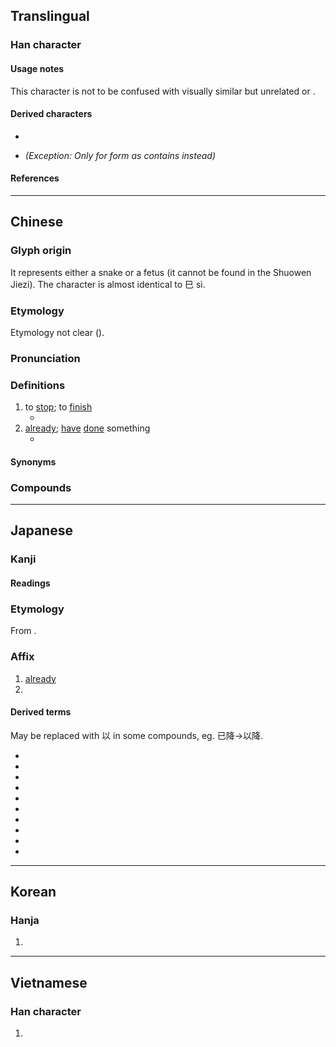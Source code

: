 {{also|己|巳}}
{{character info}}
==Translingual==
{{stroke order|strokes=3}}
{{stroke order|type=animate}}

===Han character===
{{Han char|rn=49|rad=己|as=00|sn=3|var=1|four=17717|canj=SU,XSU|ids=⿻コ乚}}

====Usage notes====
This character is not to be confused with visually similar but unrelated {{l|mul|己}} or {{l|mul|巳}}.

====Derived characters====
* {{l|mul|[[𠖰]], [[𡉏]], [[𡴾]], [[𢩽]], [[𨑓]], [[𤣱]], [[𥝗]], [[𫧟]], [[𬜒]], [[𧿆]], [[𩨕]], [[𩝮]], [[𬀺]], [[𥮄]]}}
* {{l|mul|[[𤏁]]}} ''(Exception: Only for {{w|zh:中文標準交換碼|Taiwan character}} form as {{w|Hong Kong Supplementary Character Set|Hong Kong character}} contains {{l|mul|己}} instead)''

====References====
{{Han ref|kx=0326.110|dkj=08743|dj=0630.110|hdz=20984.010|uh=5DF2}}

----

==Chinese==
{{zh-forms}}

===Glyph origin===
It represents either a snake or a fetus (it cannot be found in the Shuowen Jiezi). The character is almost identical to 巳 sì.

===Etymology===
Etymology not clear ({{zh-ref|Schuessler, 2007}}).

===Pronunciation===
{{zh-pron
|m=yǐ
|m-s=
|c=ji5
|c-t=
|g=i3
|h=pfs=yí
|j=
|md=ī
|mn=í
|mn-t=in2
|w=2i
|x=
|mc=y
|oc=y
|cat=adv
}}

===Definitions===
{{zh-hanzi}}

# to [[stop]]; to [[finish]]
#* {{zh-x|此 水 幾時 休，此 恨 何時 已。|When will the river cease to flow? When will this brooding '''end'''?||Ci|ref='''Song Dynasty''', {{w2|zh|李之儀}}, {{lang|zh|《卜算子·我住長江頭》}}}}
# [[already]]; [[have]] [[done]] something
#* {{zh-x|情義 已 失去，恩愛 都 失去|Friendship has '''already''' gone, and all of the love is gone|C-LIT|ref='''1983''', {{w2|zh|陳百強}}, {{w2|zh|pref=《|偏偏喜歡你 (專輯)|偏偏喜歡你|suf=》}}}}

====Synonyms====
{{zh-dial|已經}}

===Compounds===
{{zh-der|已故|已婚|已經|已然|已往|已知數|喋喋不已|不已|大勢已去|悶悶不已|已矣|已去|低徊不已|已還|不為已甚|已而|已定|大局已定|墓木已拱|已決|已而不登|不得已|大勢已定|勢不得已|一夔已足|必不得已|情非得已|壯心不已|已甚|不能自已|無已|斃而後已|生生不已|萬不得已|業已|為時已晚|日已銜山|病已成勢|方寸已亂|有加無已|死而後已|早已|木已成舟|而已|逼不得已|芳魂已杳|羽翼已成|羽翮已就|米已成炊|誅求無已|諾已|貪求無已|迫不得已|紛爭不已}}

{{zh-cat|Elementary}}

----

==Japanese==

===Kanji===
{{ja-kanji|grade=8|rs=己00}}

====Readings====
{{ja-readings
|goon=い
|kanon=い
|kun=すで-に, や-む, のみ-
|nanori=み
}}

===Etymology===
{{ja-kanjitab|い|yomi=o}}
From {{der|ja|ltc|sort=あ|-}} {{ltc-l|已}}.

===Affix===
{{ja-pos|affix|い}}

# [[already]]
# {{alternative form of|ja|以|tr=i}}

====Derived terms====
May be replaced with 以 in some compounds, eg. 已降→以降.

{{der-top|Compounds}}
* {{ja-r|已%然|い%ぜん}}
* {{ja-r|已%然%形|い%ぜん%けい}}
* {{ja-r|已%上|い%じょう}}
* {{ja-r|已%下|い%か}}
* {{ja-r|已%己%巳%己|い%こ%み%き}}
* {{ja-r|已%前|い%ぜん}}
* {{ja-r|已%降|い%こう}}
* {{ja-r|已%後|い%ご}}
* {{ja-r|已%来|い%らい}}
* {{ja-r|生%滅%滅%已|しょう%めつ%めつ%い}}
{{der-bottom}}

----

==Korean==

===Hanja===
{{ko-hanja|hangeul=[[이]]|rv=i|mr=i}}

# {{rfdef|ko|sort=己00}}

----

==Vietnamese==

===Han character===
{{vi-readings|reading=dĩ, dãi|rs=己00}}

# {{rfdef|vi|sort=己000ppp }}